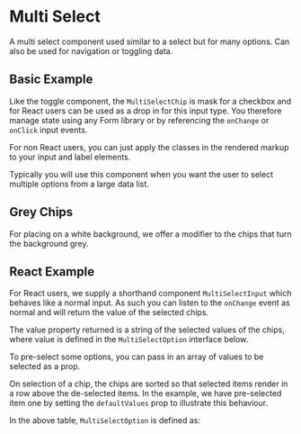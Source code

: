 
<Meta of={MultiSelectStories} />

# Multi Select

A multi select component used similar to a select but for many options. Can also be used for navigation or toggling data.

## Basic Example

Like the toggle component, the `MultiSelectChip` is mask for a checkbox and for React users can be used as a drop in for this input type. You therefore manage state using any Form library or by referencing the `onChange` or `onClick` input events.

For non React users, you can just apply the classes in the rendered markup to your input and label elements.

Typically you will use this component when you want the user to select multiple options from a large data list.

<Canvas of={MultiSelectStories.BasicExample} />

<RenderHtmlMarkup component="MultiSelect" story="Basic Example" />

## Grey Chips

For placing on a white background, we offer a modifier to the chips that turn the background grey.

<Canvas of={MultiSelectStories.GreyChips} />

<RenderHtmlMarkup component="MultiSelect" story="Grey Chips" />

## React Example

For React users, we supply a shorthand component `MultiSelectInput` which behaves like a normal input. As such you can listen to the `onChange` event as normal and will return the value of the selected chips.

The value property returned is a string of the selected values of the chips, where value is defined in the `MultiSelectOption` interface below.

To pre-select some options, you can pass in an array of values to be selected as a prop.

On selection of a chip, the chips are sorted so that selected items render in a row above the de-selected items. In the example, we have pre-selected item one by setting the `defaultValues` prop to illustrate this behaviour.

<ArgsTable of={MultiSelectInput} />

In the above table, `MultiSelectOption` is defined as:

```ts
export interface MultiSelectOption {
  value: string
  name: string
}
```

<Canvas of={MultiSelectStories.ReactExample} />

<RenderHtmlMarkup component="MultiSelect" story="React Example" />
